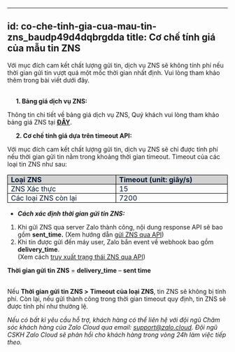 
---
id: co-che-tinh-gia-cua-mau-tin-zns_baudp49d4dqbrgdda
title: Cơ chế tính giá của mẫu tin ZNS
---
Với mục đích cam kết chất lượng gửi tin, dịch vụ ZNS sẽ không tính phí nếu thời gian gửi tin vượt quá một mốc thời gian nhất định. Vui lòng tham khảo thêm trong bài viết dưới đây.   
 

     **1. Bảng giá dịch vụ ZNS:**

Thông tin chi tiết về bảng giá dịch vụ ZNS, Quý khách vui lòng tham khảo bảng giá ZNS tại [**ĐÂY**](https://zalo.cloud/zns/pricing ).

     **2. Cơ chế tính giá dựa trên timeout API:**  
  
Với mục đích cam kết chất lượng gửi tin, dịch vụ ZNS sẽ chỉ được tính phí nếu thời gian gửi tin nằm trong khoảng thời gian timeout. Timeout của các loại tin ZNS như sau:

<table style=";"><tbody><tr><td style="background-color:#D1D1D1;border:1.0pt solid black;height:15.0pt;padding:0in 5.4pt;vertical-align:top;width:225.4pt;"><span style="color:#081C36;"><strong>Loại ZNS</strong></span></td><td style="background-color:#D1D1D1;border-bottom-style:solid;border-color:black;border-left-style:none;border-right-style:solid;border-top-style:solid;border-width:1.0pt;height:15.0pt;padding:0in 5.4pt;vertical-align:top;width:225.4pt;"><span style="color:#081C36;"><strong>Timeout (unit: giây/s)</strong></span></td></tr><tr><td style="border-bottom-style:solid;border-color:black;border-left-style:solid;border-right-style:solid;border-top-style:none;border-width:1.0pt;height:15.0pt;padding:0in 5.4pt;vertical-align:top;width:225.4pt;"><span style="color:#081C36;">ZNS Xác thực</span></td><td style="border-bottom:1.0pt solid black;border-left-style:none;border-right:1.0pt solid black;border-top-style:none;height:15.0pt;padding:0in 5.4pt;vertical-align:top;width:225.4pt;"><span style="color:#081C36;">15</span></td></tr><tr><td style="border-bottom-style:solid;border-color:black;border-left-style:solid;border-right-style:solid;border-top-style:none;border-width:1.0pt;height:15.0pt;padding:0in 5.4pt;vertical-align:top;width:225.4pt;"><span style="color:#081C36;">Các loại ZNS còn lại&nbsp;</span></td><td style="border-bottom:1.0pt solid black;border-left-style:none;border-right:1.0pt solid black;border-top-style:none;height:15.0pt;padding:0in 5.4pt;vertical-align:top;width:225.4pt;"><span style="color:#081C36;">7200</span></td></tr></tbody></table>

*   _**Cách xác định thời gian gửi tin ZNS:**_ 

1.  Khi gửi ZNS qua server Zalo thành công, nội dung response API sẽ bao gồm **sent\_time.** (Xem hướng dẫn [gửi ZNS qua API](https://developers.zalo.me/docs/zalo-notification-service/gui-tin-zns/gui-zns))
2.  Khi tin được gửi đến máy user, Zalo bắn event về webhook bao gồm **delivery\_time**.   
    (Xem cách [truy xuất trạng thái ZNS qua API](https://developers.zalo.me/docs/zalo-notification-service/truy-xuat-thong-tin/lay-thong-tin-trang-thai-zns))

**Thời gian gửi tin ZNS** \= **delivery\_time** – **sent time**   
 

Nếu **Thời gian gửi tin ZNS >** **Timeout của loại ZNS**, tin ZNS sẽ không bị tính phí. Còn lại, nếu gửi thành công trong thời gian timeout quy định, tin ZNS sẽ được tính phí như thường lệ.

_Nếu có bất kì yêu cầu hỗ trợ, khách hàng có thể liên hệ với đội ngũ Chăm sóc khách hàng của Zalo Cloud qua email:_ [_support@zalo.cloud_](mailto:support@zalo.cloud)_. Đội ngũ CSKH Zalo Cloud sẽ phản hồi cho khách hàng trong vòng 24h làm việc tiếp theo._